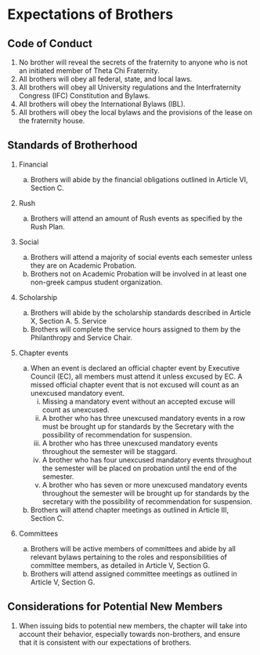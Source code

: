 # Expectations of Brothers

## Code of Conduct

1. No brother will reveal the secrets of the fraternity to anyone who is not an initiated member of Theta Chi Fraternity.
1. All brothers will obey all federal, state, and local laws.
1. All brothers will obey all University regulations and the Interfraternity Congress (IFC) Constitution and Bylaws.
1. All brothers will obey the International Bylaws (IBL).
1. All brothers will obey the local bylaws and the provisions of the lease on the fraternity house.

## Standards of Brotherhood

1. Financial
   a. Brothers will abide by the financial obligations outlined in Article VI, Section C.

1. Rush
   a. Brothers will attend an amount of Rush events as specified by the Rush Plan.

1. Social
   a. Brothers will attend a majority of social events each semester unless they are on Academic Probation.
   a. Brothers not on Academic Probation will be involved in at least one non-greek campus student organization.

1. Scholarship
   a. Brothers will abide by the scholarship standards described in Article X, Section A. 5. Service
   a. Brothers will complete the service hours assigned to them by the Philanthropy and Service Chair.

1. Chapter events
   
   a. When an event is declared an official chapter event by Executive Council (EC), all members must attend it unless excused by EC. A missed official chapter event that is not excused will count as an unexcused mandatory event.
      i. Missing a mandatory event without an accepted excuse will count as unexcused.
      i. A brother who has three unexcused mandatory events in a row must be brought up for standards by the Secretary with the possibility of recommendation for suspension.\
      i. A brother who has three unexcused mandatory events throughout the semester will be staggard.
      i. A brother who has four unexcused mandatory events throughout the semester will be placed on probation until the end of the semester.
      i. A brother who has seven or more unexcused mandatory events throughout the semester will be brought up for standards by the secretary with the possibility of recommendation for suspension.
   
   a. Brothers will attend chapter meetings as outlined in Article III, Section C.

1. Committees
   a. Brothers will be active members of committees and abide by all relevant bylaws pertaining to the roles and responsibilities of committee members, as detailed in Article V, Section G.
   a. Brothers will attend assigned committee meetings as outlined in Article V, Section G.

## Considerations for Potential New Members

1. When issuing bids to potential new members, the chapter will take into account their behavior, especially towards non-brothers, and ensure that it is consistent with our expectations of brothers.
